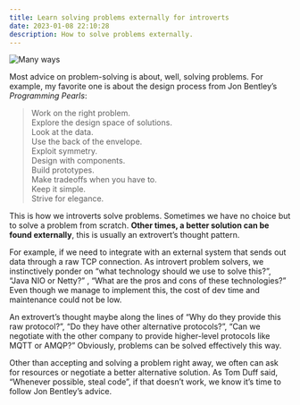```yaml
---
title: Learn solving problems externally for introverts
date: 2023-01-08 22:10:28
description: How to solve problems externally.
---
```


![Many ways](./manyways.jpg)

Most advice on problem-solving is about, well, solving problems. For example, my favorite one is about the design process from Jon Bentley’s _Programming Pearls_:

> Work on the right problem.  
> Explore the design space of solutions.  
> Look at the data.  
> Use the back of the envelope.  
> Exploit symmetry.  
> Design with components.  
> Build prototypes.  
> Make tradeoffs when you have to.  
> Keep it simple.  
> Strive for elegance.

This is how we introverts solve problems. Sometimes we have no choice but to solve a problem from scratch. **Other times, a better solution can be found externally**, this is usually an extrovert’s thought pattern.

For example, if we need to integrate with an external system that sends out data through a raw TCP connection. As introvert problem solvers, we instinctively ponder on “what technology should we use to solve this?”, “Java NIO or Netty?” , “What are the pros and cons of these technologies?” Even though we manage to implement this, the cost of dev time and maintenance could not be low.

An extrovert’s thought maybe along the lines of “Why do they provide this raw protocol?”, “Do they have other alternative protocols?”, “Can we negotiate with the other company to provide higher-level protocols like MQTT or AMQP?” Obviously, problems can be solved effectively this way.

Other than accepting and solving a problem right away, we often can ask for resources or negotiate a better alternative solution. As Tom Duff said, “Whenever possible, steal code”, if that doesn’t work, we know it’s time to follow Jon Bentley’s advice.
